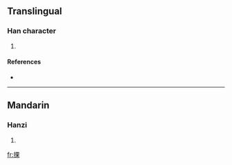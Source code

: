 ==Translingual==

===Han character===
{{Han char|rn=64|rad=手|as=08|sn=11|four=5609<sub>4</sub>|canj=手田木 (QWD), X手田木 (XQWD)}}

# {{defn|Han|sort=手08}}

====References====
* {{Han ref|kx=0435.140|dkj=12206|dj=0784.310|hdz=31896.060|uh=6370|ud=25456|bh=D5A6|bd=54694}}

----

==Mandarin==

===Hanzi===
{{cmn-hanzi|pin=[[quán]] ([[quan2]]), [[wǒ]] ([[wo3]])|wg=ch'üan<sup>2</sup>, wo<sup>3</sup>}}

# {{defn|Mandarin}}

[[fr:捰]]